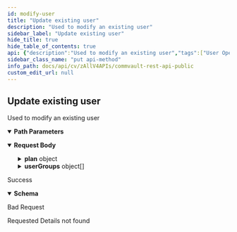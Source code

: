```yaml
---
id: modify-user
title: "Update existing user"
description: "Used to modify an existing user"
sidebar_label: "Update existing user"
hide_title: true
hide_table_of_contents: true
api: {"description":"Used to modify an existing user","tags":["User Operations"],"x-terraform-resource":"User_V2","x-terraform-function":"handler.UpdateUserRequest","parameters":[{"name":"userId","x-terraform-id":true,"in":"path","description":"Id of the User to update","required":true,"schema":{"type":"integer","format":"int32"}}],"requestBody":{"content":{"application/json":{"schema":{"description":"Used to update an existing user.","properties":{"authenticationMethod":{"description":"Change the current authentication method of user. SAML user association can be removed using this.","type":"string"},"email":{"description":"Change email-id for existing user. This email-id can be used for logging-in.","type":"string"},"enabled":{"description":"enable or disable the user.","type":"boolean"},"fullName":{"description":"Change name for existing user","type":"string"},"newName":{"description":"Change user name for existing user. Username can be used for logging-in as an alternate to email-id if duplicate email-ids are present.","type":"string","x-terraform-mapping":"name"},"newPassword":{"description":"Change existing password for user. validationPassword must also be provided when changing password. Password should be in provided in Base64 format.","type":"string","x-terraform-mapping":"password","x-terraform-sensitive":true},"plan":{"properties":{"id":{"format":"int32","type":"integer","x-terraform-omitempty":true,"x-terraform-set-key":true},"name":{"nullable":true,"type":"string"}},"type":"object","x-terraform-computed":false},"userGroupOperation":{"default":"ADD","description":"Allows adding to, overwriting and deleting existing user groups. default is adding to existing userGroups","enum":["ADD","DELETE","OVERWRITE"],"type":"string","x-terraform-include":false},"userGroups":{"description":"Provide a list of userGroups that the user should be a part of. Note that for external users, user groups cannot be modified.","items":{"properties":{"id":{"format":"int32","type":"integer","x-terraform-omitempty":true,"x-terraform-set-key":true},"name":{"nullable":true,"type":"string"}},"type":"object"},"type":"array","x-terraform-include":false},"userPrincipalName":{"description":"Change User Principal Name(UPN) for existing user. This User Principal Name can be used for logging-in.","type":"string"},"validationPassword":{"description":"Provide the old password in Base64 format when updating the password. The new password has to be provided in the password tag.","type":"string","x-terraform-system":true}},"type":"object"}}}},"responses":{"200":{"description":"Success","content":{"application/json":{"schema":{"properties":{"errorCode":{"format":"int32","type":"integer"},"errorMessage":{"nullable":true,"type":"string"}},"type":"object"}}}},"400":{"description":"Bad Request"},"404":{"description":"Requested Details not found"}},"operationId":"ModifyUser","method":"put","path":"/V4/user/{userId}","servers":[{"url":"http://{hostname}/webconsole/api","variables":{"hostname":{"default":"localhost","description":"Webconsole"}}}],"securitySchemes":{"token":{"in":"header","name":"Authtoken","type":"apiKey"}},"jsonRequestBodyExample":{"authenticationMethod":"string","email":"string","enabled":true,"fullName":"string","newName":"string","newPassword":"string","plan":{"id":0,"name":"string"},"userGroupOperation":"ADD","userGroups":[{"id":0,"name":"string"}],"userPrincipalName":"string","validationPassword":"string"},"info":{"version":"1.0.0","contact":{},"description":"## Welcome\n\nWelcome to Commvault's Rest APIs. You can explore our APIs in [Postman](https://getpostman.com) using the predefined requests we created\n\nThe current version of this documentation is **Commvault Platform Release 2022E**.\n\nYou can access LTS documentation here:\n\n[Feature Release 11.20](https://documenter.getpostman.com/view/2046098/UVR7KoPJ)\n\n[Feature Release 11.24](https://documenter.getpostman.com/view/2046098/UVR7KoPL)\n\nFor more V2 and Latest APIs, please visit your API Explorer page.  \n[*More Details*](http://documentation.commvault.com/commvault/v11/article?p=107350_1.htm)\n\n## Setup\n\nTo get started, [create an environment in Postman](https://www.getpostman.com/docs/environments), select that environment, and set your environment variables by entering necessary values in the `0 - Setup/Environment Setup` pre-request script ([documentation on pre-request scripts](http://www.getpostman.com/docs/pre_request_scripts)). Also, Some of our calls might have dependencies. `GET`/`PUT`/`DELETE` may only work after an item is created with a `POST`.\n\nThe same set of APIs can be used for both XML and JSON. If you want to get equivalent JSON for the XML, use our [API](https://api.commvault.com/#fe2fa795-dd7c-4416-857d-75704b52be8c) for conversion.\n\n**Note:** Swagger Documentation for V2/Latest APIs are present in the following URL:  \n`{ServerURL}/sandbox/apiexplorer`\n\n[*More Details*](http://documentation.commvault.com/commvault/v11/article?p=45551.htm)","title":"Commvault Rest API - Public"},"postman":{"name":"Update existing user","description":{"content":"Used to modify an existing user","type":"text/plain"},"url":{"path":["V4","user",":userId"],"host":["{{baseUrl}}"],"query":[],"variable":[{"disabled":false,"description":{"content":"(Required) Id of the User to update","type":"text/plain"},"type":"any","value":"","key":"userId"}]},"header":[{"key":"Content-Type","value":"application/json"},{"key":"Accept","value":"application/json"}],"method":"PUT","body":{"mode":"raw","raw":"\"\"","options":{"raw":{"language":"json"}}}}}
sidebar_class_name: "put api-method"
info_path: docs/api/cv/zAllV4APIs/commvault-rest-api-public
custom_edit_url: null
---
```



## Update existing user



Used to modify an existing user

<details style={{"marginBottom":"1rem"}} data-collapsed={false} open={true}><summary style={{}}><strong>Path Parameters</strong></summary><div><ul><ParamsItem className={"paramsItem"} param={{"name":"userId","x-terraform-id":true,"in":"path","description":"Id of the User to update","required":true,"schema":{"type":"integer","format":"int32"}}}></ParamsItem></ul></div></details><MimeTabs><TabItem label={"application/json"} value={"application/json-schema"}><details style={{}} data-collapsed={false} open={true}><summary style={{"textAlign":"left"}}><strong>Request Body</strong></summary><div style={{"textAlign":"left","marginLeft":"1rem"}}></div><ul style={{"marginLeft":"1rem"}}><SchemaItem collapsible={false} name={"authenticationMethod"} required={false} deprecated={undefined} schemaDescription={"Change the current authentication method of user. SAML user association can be removed using this."} schemaName={"string"} qualifierMessage={undefined} defaultValue={undefined}></SchemaItem><SchemaItem collapsible={false} name={"email"} required={false} deprecated={undefined} schemaDescription={"Change email-id for existing user. This email-id can be used for logging-in."} schemaName={"string"} qualifierMessage={undefined} defaultValue={undefined}></SchemaItem><SchemaItem collapsible={false} name={"enabled"} required={false} deprecated={undefined} schemaDescription={"enable or disable the user."} schemaName={"boolean"} qualifierMessage={undefined} defaultValue={undefined}></SchemaItem><SchemaItem collapsible={false} name={"fullName"} required={false} deprecated={undefined} schemaDescription={"Change name for existing user"} schemaName={"string"} qualifierMessage={undefined} defaultValue={undefined}></SchemaItem><SchemaItem collapsible={false} name={"newName"} required={false} deprecated={undefined} schemaDescription={"Change user name for existing user. Username can be used for logging-in as an alternate to email-id if duplicate email-ids are present."} schemaName={"string"} qualifierMessage={undefined} defaultValue={undefined}></SchemaItem><SchemaItem collapsible={false} name={"newPassword"} required={false} deprecated={undefined} schemaDescription={"Change existing password for user. validationPassword must also be provided when changing password. Password should be in provided in Base64 format."} schemaName={"string"} qualifierMessage={undefined} defaultValue={undefined}></SchemaItem><SchemaItem collapsible={true} className={"schemaItem"}><details style={{}}><summary style={{}}><strong>plan</strong><span style={{"opacity":"0.6"}}> object</span></summary><div style={{"marginLeft":"1rem"}}><SchemaItem collapsible={false} name={"id"} required={false} deprecated={undefined} schemaDescription={undefined} schemaName={"int32"} qualifierMessage={undefined} defaultValue={undefined}></SchemaItem><SchemaItem collapsible={false} name={"name"} required={false} deprecated={undefined} schemaDescription={undefined} schemaName={"string"} qualifierMessage={undefined} defaultValue={undefined}></SchemaItem></div></details></SchemaItem><SchemaItem collapsible={false} name={"userGroupOperation"} required={false} deprecated={undefined} schemaDescription={"Allows adding to, overwriting and deleting existing user groups. default is adding to existing userGroups"} schemaName={"string"} qualifierMessage={"**Possible values:** [`ADD`, `DELETE`, `OVERWRITE`]"} defaultValue={"ADD"}></SchemaItem><SchemaItem collapsible={true} className={"schemaItem"}><details style={{}}><summary style={{}}><strong>userGroups</strong><span style={{"opacity":"0.6"}}> object[]</span></summary><div style={{"marginLeft":"1rem"}}><div style={{"marginTop":".5rem","marginBottom":".5rem"}}>

Provide a list of userGroups that the user should be a part of. Note that for external users, user groups cannot be modified.

</div><SchemaItem collapsible={false} name={"id"} required={false} deprecated={undefined} schemaDescription={undefined} schemaName={"int32"} qualifierMessage={undefined} defaultValue={undefined}></SchemaItem><SchemaItem collapsible={false} name={"name"} required={false} deprecated={undefined} schemaDescription={undefined} schemaName={"string"} qualifierMessage={undefined} defaultValue={undefined}></SchemaItem></div></details></SchemaItem><SchemaItem collapsible={false} name={"userPrincipalName"} required={false} deprecated={undefined} schemaDescription={"Change User Principal Name(UPN) for existing user. This User Principal Name can be used for logging-in."} schemaName={"string"} qualifierMessage={undefined} defaultValue={undefined}></SchemaItem><SchemaItem collapsible={false} name={"validationPassword"} required={false} deprecated={undefined} schemaDescription={"Provide the old password in Base64 format when updating the password. The new password has to be provided in the password tag."} schemaName={"string"} qualifierMessage={undefined} defaultValue={undefined}></SchemaItem></ul></details></TabItem></MimeTabs><div><ApiTabs><TabItem label={"200"} value={"200"}><div>

Success

</div><div><MimeTabs schemaType={"response"}><TabItem label={"application/json"} value={"application/json"}><SchemaTabs><TabItem label={"Schema"} value={"Schema"}><details style={{}} data-collapsed={false} open={true}><summary style={{"textAlign":"left"}}><strong>Schema</strong></summary><div style={{"textAlign":"left","marginLeft":"1rem"}}></div><ul style={{"marginLeft":"1rem"}}><SchemaItem collapsible={false} name={"errorCode"} required={false} deprecated={undefined} schemaDescription={undefined} schemaName={"int32"} qualifierMessage={undefined} defaultValue={undefined}></SchemaItem><SchemaItem collapsible={false} name={"errorMessage"} required={false} deprecated={undefined} schemaDescription={undefined} schemaName={"string"} qualifierMessage={undefined} defaultValue={undefined}></SchemaItem></ul></details></TabItem><TabItem label={"Example (from schema)"} value={"Example (from schema)"}><ResponseSamples responseExample={"{\n  \"errorCode\": 0,\n  \"errorMessage\": \"string\"\n}"} language={"json"}></ResponseSamples></TabItem></SchemaTabs></TabItem></MimeTabs></div></TabItem><TabItem label={"400"} value={"400"}><div>

Bad Request

</div><div></div></TabItem><TabItem label={"404"} value={"404"}><div>

Requested Details not found

</div><div></div></TabItem></ApiTabs></div>
      